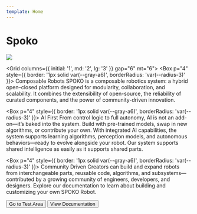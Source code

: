 ```yaml
---
template: Home
---
```


# Spoko

![](images/spoko-animation.png)

<Grid columns={{ initial: '1', md: '2', lg: '3' }} gap="6" mt="6">
  <Box p="4" style={{ border: '1px solid var(--gray-a6)', borderRadius: 'var(--radius-3)' }}>
    <Heading size="4">Composable Robots</Heading>
    <Text mt="2">
      SPOKO is a composable robotics system: a hybrid open–closed platform designed for modularity, collaboration, and scalability. It combines the extensibility of open-source, the reliability of curated components, and the power of community-driven innovation.
    </Text>
  </Box>

  <Box p="4" style={{ border: '1px solid var(--gray-a6)', borderRadius: 'var(--radius-3)' }}>
    <Heading size="4">AI First</Heading>
    <Text mt="2">
      From control logic to full autonomy, AI is not an add-on—it’s baked into the system. Build with pre-trained models, swap in new algorithms, or contribute your own. With integrated AI capabilities, the system supports learning algorithms, perception models, and autonomous behaviors—ready to evolve alongside your robot. Our system supports shared intelligence as easily as it supports shared parts.
    </Text>
  </Box>

  <Box p="4" style={{ border: '1px solid var(--gray-a6)', borderRadius: 'var(--radius-3)' }}>
    <Heading size="4">Community Driven</Heading>
    <Text mt="2">
      Creators can build and expand robots from interchangeable parts, reusable code, algorithms, and subsystems—contributed by a growing community of engineers, developers, and designers. Explore our documentation to learn about building and customizing your own SPOKO Robot.
    </Text>
  </Box>
</Grid>

<Flex mt="6" gap="3" align="center" wrap="wrap">
  <Button asChild>
    <NextLink href="/test">Go to Test Area</NextLink>
  </Button>
  <Button asChild variant="soft">
    <NextLink href="/docs">View Documentation</NextLink>
  </Button>
</Flex>
